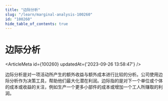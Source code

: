 ```yaml
---
title: "边际分析"
slug: "/learn/marginal-analysis-100260"
id: "100260"
hide_table_of_contents: true
---
```



# 边际分析

<ArticleMeta id={100260} updatedAt={'2023-09-26 13:58:47'} />
<div className='border-solid border-b border-t-0 my-4 border-[var(--ifm-color-gray-300)]' />

边际分析是对一项活动所产生的额外收益与额外成本进行比较的分析。公司使用边际分析作为决策工具，帮助他们最大化潜在利润。边际指的是对下一个单位或个体的成本或收益的关注，例如生产一个更多小部件的成本或增加一个工人所赚取的利润。
